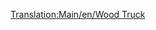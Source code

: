 [[Translation:Main/en/Wood Truck]]{{Template:Wagons/Nl
|Naam=Houtwagon
|Afbeelding=[[File:en/Woodtruck.png]]
|NormaalKosten=£1,414 ($2,828)
|NormaalGewicht=16 / 46 t
|NormaalCapaciteit=30 ton hout
|MonoKosten=£1,414 ($2,828)
|MonoGewicht=16 / 51 t
|MonoCapaciteit=35 ton hout
|MagKosten=£1,414 ($2,828)
|MagGewicht=16 / 53 t
|MagCapaciteit=37 ton hout
|Omschrijving=Hout is één van de kostbaarste goederen die je kan transporteren in [[Main/en/Klimaat/Nl#Subtropisch|tropische]] scenario's. Na het vinden van een houtzagerij snap je waarom er zoveel hout vernietigd wordt. De houtwagon is daarnaast ook beschikbaar in [[Main/en/Klimaat/Nl#Gematigd|gematigde]] en [[Main/en/Klimaat/Nl#Subarctisch|subarctische]] klimaten.
}}